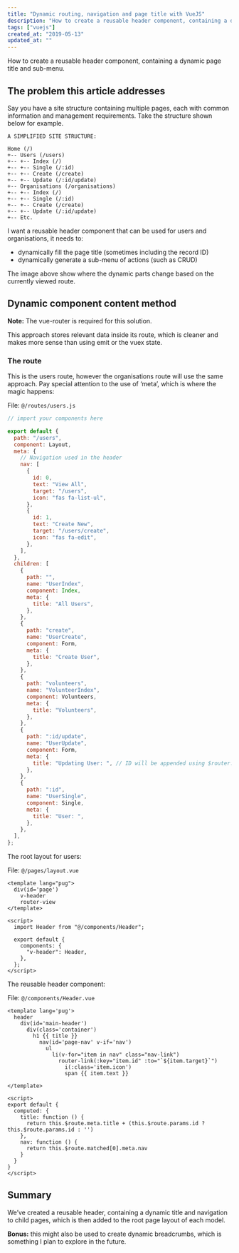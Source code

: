 ```yaml
---
title: "Dynamic routing, navigation and page title with VueJS"
description: "How to create a reusable header component, containing a dynamic page title and submenu."
tags: ["vuejs"]
created_at: "2019-05-13"
updated_at: ""
---
```


How to create a reusable header component, containing a dynamic page title and sub-menu.

## The problem this article addresses

Say you have a site structure containing multiple pages, each with common information and management requirements. Take the structure shown below for example.

```
A SIMPLIFIED SITE STRUCTURE:

Home (/)
+-- Users (/users)
+-- +-- Index (/)
+-- +-- Single (/:id)
+-- +-- Create (/create)
+-- +-- Update (/:id/update)
+-- Organisations (/organisations)
+-- +-- Index (/)
+-- +-- Single (/:id)
+-- +-- Create (/create)
+-- +-- Update (/:id/update)
+-- Etc.
```

I want a reusable header component that can be used for users and organisations, it needs to:

- dynamically fill the page title (sometimes including the record ID)
- dynamically generate a sub-menu of actions (such as CRUD)

<CustomImage
  src="https://raw.githubusercontent.com/clintvidler/mdx-articles/main/images/vuejs-dynamic-routing-navigation-header-screenshot.png"
  alt="screenshot of the header"
/>

The image above show where the dynamic parts change based on the currently viewed route.

## Dynamic component content method

**Note:** The vue-router is required for this solution.

This approach stores relevant data inside its route, which is cleaner and makes more sense than using emit or the vuex state.

### The route

This is the users route, however the organisations route will use the same approach. Pay special attention to the use of ‘meta’, which is where the magic happens:

File: `@/routes/users.js`

```js
// import your components here

export default {
  path: "/users",
  component: Layout,
  meta: {
    // Navigation used in the header
    nav: [
      {
        id: 0,
        text: "View All",
        target: "/users",
        icon: "fas fa-list-ul",
      },
      {
        id: 1,
        text: "Create New",
        target: "/users/create",
        icon: "fas fa-edit",
      },
    ],
  },
  children: [
    {
      path: "",
      name: "UserIndex",
      component: Index,
      meta: {
        title: "All Users",
      },
    },
    {
      path: "create",
      name: "UserCreate",
      component: Form,
      meta: {
        title: "Create User",
      },
    },
    {
      path: "volunteers",
      name: "VolunteerIndex",
      component: Volunteers,
      meta: {
        title: "Volunteers",
      },
    },
    {
      path: ":id/update",
      name: "UserUpdate",
      component: Form,
      meta: {
        title: "Updating User: ", // ID will be appended using $router.To
      },
    },
    {
      path: ":id",
      name: "UserSingle",
      component: Single,
      meta: {
        title: "User: ",
      },
    },
  ],
};
```

The root layout for users:

File: `@/pages/layout.vue`

```
<template lang="pug">
  div(id='page')
    v-header
    router-view
</template>

<script>
  import Header from "@/components/Header";

  export default {
    components: {
      "v-header": Header,
    },
  };
</script>
```

The reusable header component:

File: `@/components/Header.vue`

```
<template lang='pug'>
  header
    div(id='main-header')
      div(class='container')
        h1 {{ title }}
          nav(id='page-nav' v-if='nav')
            ul
              li(v-for="item in nav" class="nav-link")
                router-link(:key="item.id" :to="`${item.target}`")
                  i(:class='item.icon')
                  span {{ item.text }}

</template>

<script>
export default {
  computed: {
    title: function () {
      return this.$route.meta.title + (this.$route.params.id ? this.$route.params.id : '')
    },
    nav: function () {
      return this.$route.matched[0].meta.nav
    }
  }
}
</script>
```

## Summary

We’ve created a reusable header, containing a dynamic title and navigation to child pages, which is then added to the root page layout of each model.

**Bonus:** this might also be used to create dynamic breadcrumbs, which is something I plan to explore in the future.
